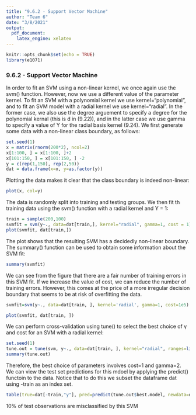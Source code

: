 ---
title: "9.6.2 - Support Vector Machine"
author: "Team 6"
date: "3/8/2021"
output: 
  pdf_document:
    latex_engine: xelatex
---

```{r setup, include=FALSE}
knitr::opts_chunk$set(echo = TRUE)
library(e1071)
```

### **9.6.2 - Support Vector Machine**
In order to fit an SVM using a non-linear kernel, we once again use the svm() function. However, now we use a different value of the parameter kernel. To fit an SVM with a polynomial kernel we use kernel="polynomial", and to fit an SVM model with a radial kernel we use kernel="radial". In the former case, we also use the degree arguement to specify a degree for the polynomial kernal (this is d in (9.22)), and in the latter case we use gamma to specify a value of Y for the radial basis kernel (9.24).
  We first generate some data with a non-linear class boundary, as follows:
```{r}
set.seed(1)
x = matrix(rnorm(200*2), ncol=2)
x[1:100, ] = x[1:100, ]+2
x[101:150, ] = x[101:150, ] -2
y = c(rep(1,150), rep(2,50))
dat = data.frame(x=x, y=as.factor(y))
```
  
  Plotting the data makes it clear that the class boundary is indeed non-linear:
```{r }
plot(x, col=y)
```



  The data is randomly split into training and testing groups. We then fit th training data using the svm() function with a radial kernel and Y = 1:

```{r}
train = sample(200,100)
svmfit = svm(y~., data=dat[train,], kernel="radial", gamma=1, cost = 1)
plot(svmfit, dat[train,])
```

The plot shows that the resulting SVM has a decidedly non-linear boundary. The summary() function can be used to obtain some information about the SVM fit:
```{r}
summary(svmfit)

```


We can see from the figure that there are a fair number of training errors in this SVM fit. If we increase the value of cost, we can reduce the number of training errors. However, this comes at the price of a more irregular decision boundary that seems to be at risk of overfitting the data.
```{r}
svmfit=svm(y~., data=dat[train, ], kernel='radial', gamma=1, cost=1e5)

plot(svmfit, dat[train, ])

```


We can perform cross-validation using tune() to select the best choice of γ and cost for an SVM with a radial kernel:

```{r}
set.seed(1)
tune.out = tune(svm, y~., data=dat[train, ], kernel="radial", ranges=list(cost=c(0.1,1,10,100,1000), gamma = c(0.5,1,2,3,4)))
summary(tune.out)
```


Therefore, the best choice of parameters involves cost=1 and gamma=2. We can view the test set predictions for this mdoel by applying the predict() functoin to the data. Notice that to do this we subset the dataframe dat using -train as an index set.
```{r}
table(true=dat[-train,"y"], pred=predict(tune.out$best.model, newdata=dat[-train,]))
```


10% of test observations are misclassified by this SVM
